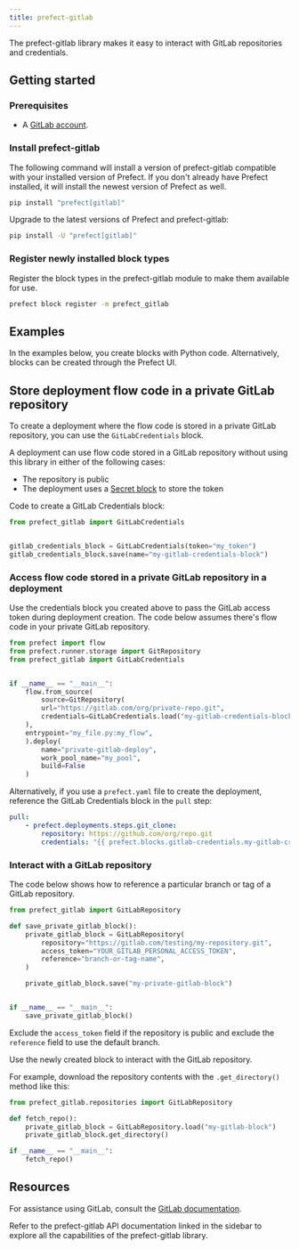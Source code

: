 ```yaml
---
title: prefect-gitlab
---
```


The prefect-gitlab library makes it easy to interact with GitLab repositories and credentials.

## Getting started

### Prerequisites

- A [GitLab account](https://gitlab.com/).

### Install prefect-gitlab

The following command will install a version of prefect-gitlab compatible with your installed version of Prefect. 
If you don't already have Prefect installed, it will install the newest version of Prefect as well.

```bash
pip install "prefect[gitlab]"
```

Upgrade to the latest versions of Prefect and prefect-gitlab:

```bash
pip install -U "prefect[gitlab]"
```

### Register newly installed block types

Register the block types in the prefect-gitlab module to make them available for use.

```bash
prefect block register -m prefect_gitlab
```

## Examples

In the examples below, you create blocks with Python code.
Alternatively, blocks can be created through the Prefect UI.

## Store deployment flow code in a private GitLab repository

To create a deployment where the flow code is stored in a private GitLab repository, you can use the `GitLabCredentials` block.

A deployment can use flow code stored in a GitLab repository without using this library in either of the following cases:

- The repository is public
- The deployment uses a [Secret block](https://docs.prefect.io/latest/develop/blocks/) to store the token

Code to create a GitLab Credentials block:

```python
from prefect_gitlab import GitLabCredentials


gitlab_credentials_block = GitLabCredentials(token="my_token")
gitlab_credentials_block.save(name="my-gitlab-credentials-block")
```

### Access flow code stored in a private GitLab repository in a deployment

Use the credentials block you created above to pass the GitLab access token during deployment creation. The code below assumes there's flow code in your private GitLab repository.

```python
from prefect import flow
from prefect.runner.storage import GitRepository
from prefect_gitlab import GitLabCredentials


if __name__ == "__main__":
    flow.from_source(
        source=GitRepository(
        url="https://gitlab.com/org/private-repo.git",
        credentials=GitLabCredentials.load("my-gitlab-credentials-block")
    ),
    entrypoint="my_file.py:my_flow",
    ).deploy(
        name="private-gitlab-deploy",
        work_pool_name="my_pool",
        build=False
    )
```

Alternatively, if you use a `prefect.yaml` file to create the deployment, reference the GitLab Credentials block in the `pull` step:

```yaml
pull:
    - prefect.deployments.steps.git_clone:
        repository: https://github.com/org/repo.git
        credentials: "{{ prefect.blocks.gitlab-credentials.my-gitlab-credentials-block }}"
```

### Interact with a GitLab repository

The code below shows how to reference a particular branch or tag of a GitLab repository.

```python
from prefect_gitlab import GitLabRepository

def save_private_gitlab_block():
    private_gitlab_block = GitLabRepository(
        repository="https://gitlab.com/testing/my-repository.git",
        access_token="YOUR_GITLAB_PERSONAL_ACCESS_TOKEN",
        reference="branch-or-tag-name",
    )

    private_gitlab_block.save("my-private-gitlab-block")


if __name__ == "__main__":
    save_private_gitlab_block()
```

Exclude the `access_token` field if the repository is public and exclude the `reference` field to use the default branch.

Use the newly created block to interact with the GitLab repository.

For example, download the repository contents with the `.get_directory()` method like this:

```python
from prefect_gitlab.repositories import GitLabRepository

def fetch_repo():
    private_gitlab_block = GitLabRepository.load("my-gitlab-block")
    private_gitlab_block.get_directory()

if __name__ == "__main__":
    fetch_repo()
```

## Resources

For assistance using GitLab, consult the [GitLab documentation](https://gitlab.com).

Refer to the prefect-gitlab API documentation linked in the sidebar to explore all the capabilities of the prefect-gitlab library.
